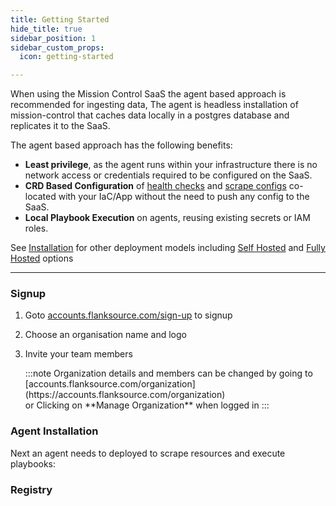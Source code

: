```yaml
---
title: Getting Started
hide_title: true
sidebar_position: 1
sidebar_custom_props:
  icon: getting-started

---
```




When using the Mission Control SaaS the agent based approach is recommended for ingesting data, The agent is headless installation of mission-control that caches data locally in a postgres database and replicates it to the SaaS.

<Screenshot img="/img/deployment-saas.svg" size="700px" shadow={false} alt="SaaS/Agent Deployment Architecture" />

The agent based approach has the following benefits:

- **Least privilege**, as the agent runs within your infrastructure there is no network access or credentials required to be configured on the SaaS.
- **CRD Based Configuration** of [health checks](/guide/canary-checker/) and [scrape configs](/config-db) co-located with your IaC/App without the need to push any config to the SaaS.
- **Local Playbook Execution** on agents, reusing existing secrets or IAM roles.


See [Installation](/installation) for other deployment models including [Self Hosted](/installation/self-hosted/getting-started) and [Fully Hosted](/installation/saas/fully-hosted) options

---
### Signup
1. Goto [accounts.flanksource.com/sign-up](https://accounts.flanksource.com/sign-up) to signup
    <Screenshot img="/img/signup.png" size="350px"/>

2. Choose an organisation name and logo<br/>
3. Invite your team members
    <p/>
    :::note
    Organization details and members can be changed by going to [accounts.flanksource.com/organization](https://accounts.flanksource.com/organization) <br/>or Clicking on **Manage Organization** when logged in
    :::


### Agent Installation

Next an agent needs to deployed to scrape resources and execute playbooks:

<Agent saas={true}/>



### Registry

